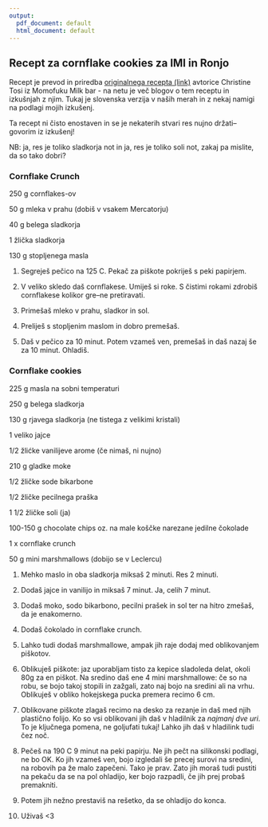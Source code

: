 ```yaml
---
output:
  pdf_document: default
  html_document: default
---
```

## Recept za cornflake cookies za IMI in Ronjo

Recept je prevod in priredba [originalnega recepta (link)](https://wearenotmartha.com/momofuku-milk-bars-cornflake-chip-marshmallow-cookies/) avtorice Christine Tosi iz Momofuku Milk bar - na netu je več blogov o tem receptu in izkušnjah z njim. Tukaj je slovenska verzija v naših merah in z nekaj namigi na podlagi mojih izkušenj. 

Ta recept ni čisto enostaven in se je nekaterih stvari res nujno držati--govorim iz izkušenj!

NB: ja, res je toliko sladkorja not in ja, res je toliko soli not, zakaj pa mislite, da so tako dobri?

### Cornflake Crunch

250 g cornflakes-ov

50 g mleka v prahu (dobiš v vsakem Mercatorju)

40 g belega sladkorja

1 žlička sladkorja

130 g stopljenega masla


1. Segreješ pečico na 125 C. Pekač za piškote pokriješ s peki papirjem. 

2. V veliko skledo daš cornflakese. Umiješ si roke. S čistimi rokami zdrobiš cornflakese kolikor gre--ne pretiravati. 
3. Primešaš mleko v prahu, sladkor in sol.

4. Preliješ s stopljenim maslom in dobro premešaš. 

5. Daš v pečico za 10 minut. Potem vzameš ven, premešaš in daš nazaj še za 10 minut.  Ohladiš. 

### Cornflake cookies

225 g masla na sobni temperaturi

250 g belega sladkorja

130 g rjavega sladkorja (ne tistega z velikimi kristali)

1 veliko jajce

1/2 žlićke vanilijeve arome (če nimaš, ni nujno)

210 g gladke moke 

1/2 žličke sode bikarbone

1/2 žličke pecilnega praška

1 1/2 žličke soli (ja)

100-150 g chocolate chips oz. na male koščke narezane jedilne čokolade

1 x cornflake crunch

50 g mini marshmallows (dobijo se v Leclercu)


1. Mehko maslo in oba sladkorja miksaš 2 minuti. Res 2 minuti.

2. Dodaš jajce in vanilijo in miksaš 7 minut. Ja, celih 7 minut. 

3. Dodaš moko, sodo bikarbono, pecilni prašek in sol ter na hitro zmešaš, da je enakomerno.

4. Dodaš čokolado in cornflake crunch. 

5. Lahko tudi dodaš marshmallowe, ampak jih raje dodaj med oblikovanjem piškotov. 

6. Oblikuješ piškote: jaz uporabljam tisto za kepice sladoleda delat, okoli 80g za en piškot. Na sredino daš ene 4 mini marshmallowe: če so na robu, se bojo takoj stopili in zažgali, zato naj bojo na sredini ali na vrhu. Oblikuješ v obliko hokejskega pucka premera recimo 6 cm. 

7. Oblikovane piškote zlagaš recimo na desko za rezanje in daš med njih plastično folijo. Ko so vsi oblikovani jih daš v hladilnik za *najmanj dve uri*. To je ključnega pomena, ne goljufati tukaj! Lahko jih daš v hladilink tudi čez noč.

8. Pečeš na 190 C 9 minut na peki papirju. Ne jih pečt na silikonski podlagi, ne bo OK. Ko jih vzameš ven, bojo izgledali še precej surovi na sredini, na robovih pa že malo zapečeni. Tako je prav. Zato jih moraš tudi pustiti na pekaču da se na pol ohladijo, ker bojo razpadli, če jih prej probaš premakniti. 

9. Potem jih nežno prestaviš na rešetko, da se ohladijo do konca. 

10. Uživaš <3

